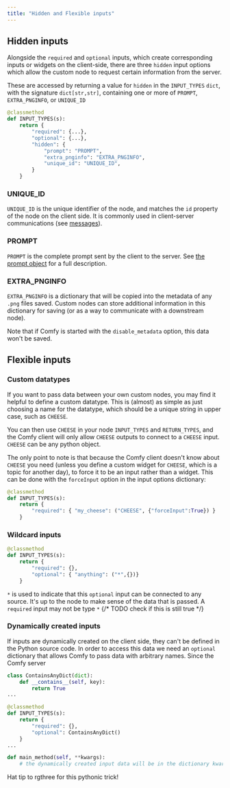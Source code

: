 ```yaml
---
title: "Hidden and Flexible inputs"
---
```


## Hidden inputs

Alongside the `required` and `optional` inputs, which create corresponding inputs or widgets on the client-side,
there are three `hidden` input options which allow the custom node to request certain information from the server.

These are accessed by returning a value for `hidden` in the `INPUT_TYPES` `dict`, with the signature `dict[str,str]`,
containing one or more of `PROMPT`, `EXTRA_PNGINFO`, or `UNIQUE_ID`

```python
@classmethod
def INPUT_TYPES(s):
    return {
        "required": {...},
        "optional": {...},
        "hidden": {
            "prompt": "PROMPT", 
            "extra_pnginfo": "EXTRA_PNGINFO",
            "unique_id": "UNIQUE_ID",
        }
    }
```

### UNIQUE_ID 
`UNIQUE_ID` is the unique identifier of the node, and matches the `id` property of the node on the client side. 
It is commonly used in client-server communications (see [messages](./comms_messages#getting-node-id)).

### PROMPT
`PROMPT` is the complete prompt sent by the client to the server. 
See [the prompt object](./javascript_objects_and_hijacking#prompt) for a full description.

### EXTRA_PNGINFO
`EXTRA_PNGINFO` is a dictionary that will be copied into the metadata of any `.png` files saved. Custom nodes can store additional
information in this dictionary for saving (or as a way to communicate with a downstream node).

<Tip>Note that if Comfy is started with the `disable_metadata` option, this data won't be saved.</Tip>

## Flexible inputs

### Custom datatypes

If you want to pass data between your own custom nodes, you may find it helpful to define a custom datatype. This is (almost) as simple as 
just choosing a name for the datatype, which should be a unique string in upper case, such as `CHEESE`.

You can then use `CHEESE` in your node `INPUT_TYPES` and `RETURN_TYPES`, and the Comfy client will only allow `CHEESE` outputs to connect to a `CHEESE` input. 
`CHEESE` can be any python object.

The only point to note is that because the Comfy client doesn't know about `CHEESE` you need (unless you define a custom widget for `CHEESE`, 
which is a topic for another day), to force it to be an input rather than a widget. This can be done with the `forceInput` option in the input options dictionary:

```python
@classmethod
def INPUT_TYPES(s):
    return {
        "required": { "my_cheese": ("CHEESE", {"forceInput":True}) }
    }
```

### Wildcard inputs

```python
@classmethod
def INPUT_TYPES(s):
    return {
        "required": {},
        "optional": { "anything": ("*",{})}
    }
```

`*` is used to indicate that this `optional` input can be connected to any source. 
It's up to the node to make sense of the data that is passed.
<Tip>A `required` input may not be type `*` {/* TODO check if this is still true */}</Tip>

### Dynamically created inputs

If inputs are dynamically created on the client side, they can't be defined in the Python source code.
In order to access this data we need an `optional` dictionary that allows Comfy to pass data with 
arbitrary names. Since the Comfy server 

```python
class ContainsAnyDict(dict):
    def __contains__(self, key):
        return True
...

@classmethod
def INPUT_TYPES(s):
    return {
        "required": {},
        "optional": ContainsAnyDict()
    }
...

def main_method(self, **kwargs):
    # the dynamically created input data will be in the dictionary kwargs

```
<Tip>Hat tip to rgthree for this pythonic trick!</Tip>
